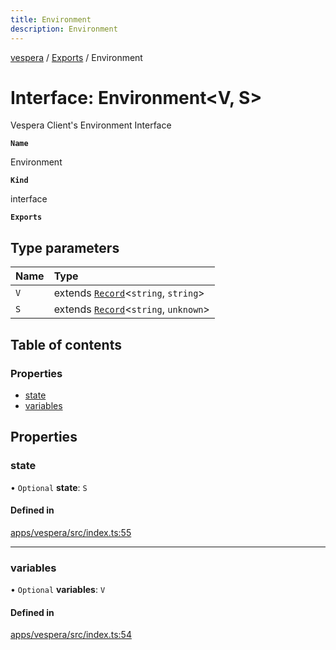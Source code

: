 ```yaml
---
title: Environment
description: Environment
---
```

[vespera](../README) / [Exports](../modules) / Environment

# Interface: Environment\<V, S\>

Vespera Client's Environment Interface

**`Name`**

Environment

**`Kind`**

interface

**`Exports`**

## Type parameters

| Name | Type |
| :------ | :------ |
| `V` | extends [`Record`]( https://www.typescriptlang.org/docs/handbook/utility-types.html#recordkeys-type )\<`string`, `string`\> |
| `S` | extends [`Record`]( https://www.typescriptlang.org/docs/handbook/utility-types.html#recordkeys-type )\<`string`, `unknown`\> |

## Table of contents

### Properties

- [state](Environment#state)
- [variables](Environment#variables)

## Properties

### state

• `Optional` **state**: `S`

#### Defined in

[apps/vespera/src/index.ts:55](https://github.com/vesperadev/Vespera/blob/4ab3699/apps/vespera/src/index.ts#L55)

___

### variables

• `Optional` **variables**: `V`

#### Defined in

[apps/vespera/src/index.ts:54](https://github.com/vesperadev/Vespera/blob/4ab3699/apps/vespera/src/index.ts#L54)
